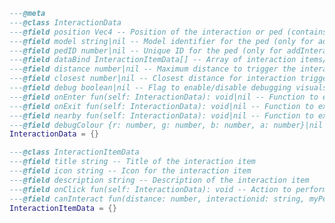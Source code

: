 ```lua copy
---@meta
---@class InteractionData
---@field position Vec4 -- Position of the interaction or ped (contains x, y, z, and rotation)
---@field model string|nil -- Model identifier for the ped (only for addInteractionPed)
---@field pedID number|nil -- Unique ID for the ped (only for addInteractionPed)
---@field dataBind InteractionItemData[] -- Array of interaction items/actions available for the interaction
---@field distance number|nil -- Maximum distance to trigger the interaction (default: 10)
---@field closest number|nil -- Closest distance for interaction trigger (default: 5)
---@field debug boolean|nil -- Flag to enable/disable debugging visuals
---@field onEnter fun(self: InteractionData): void|nil -- Function to execute when the player enters the interaction area
---@field onExit fun(self: InteractionData): void|nil -- Function to execute when the player exits the interaction area
---@field nearby fun(self: InteractionData): void|nil -- Function to execute when the player is near the interaction
---@field debugColour {r: number, g: number, b: number, a: number}|nil -- Colour for debugging the interaction (RGBA format)
InteractionData = {}

---@class InteractionItemData
---@field title string -- Title of the interaction item
---@field icon string -- Icon for the interaction item
---@field description string -- Description of the interaction item
---@field onClick fun(self: InteractionData): void -- Action to perform when the interaction item is clicked
---@field canInteract fun(distance: number, interactionid: string, myPed: number): boolean -- Condition to check if interaction with this item can happen
InteractionItemData = {}
```
